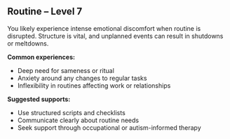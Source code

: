 ## Routine – Level 7

You likely experience intense emotional discomfort when routine is disrupted. Structure is vital, and unplanned events can result in shutdowns or meltdowns.

**Common experiences:**
- Deep need for sameness or ritual
- Anxiety around any changes to regular tasks
- Inflexibility in routines affecting work or relationships

**Suggested supports:**
- Use structured scripts and checklists
- Communicate clearly about routine needs
- Seek support through occupational or autism-informed therapy